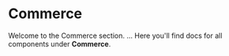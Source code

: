 
<Meta title="Commerce/Introduction" />

# Commerce

Welcome to the Commerce section.  ...
Here you'll find docs for all components under **Commerce**.
